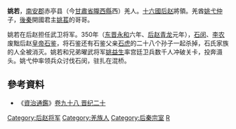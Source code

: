 '''姚若'''，[[南安郡|南安郡]]赤亭县（今[[甘肅省|甘肅省]][[隴西縣|隴西縣]]西）羌人。[[十六國|十六國]][[后赵|后赵]]將領。羌酋[[姚弋仲|姚弋仲]]子，[[後秦|後秦]]開國君主[[姚萇|姚萇]]的哥哥。

姚若在后赵担任武卫将军。350年（[[东晋|东晋]][[永和_(东晋)|永和]]六年、[[后赵|后赵]][[青龙_(后赵)|青龙]]元年），[[石闵|石闵]]、[[李农|李农]]废黜后赵[[皇帝|皇帝]][[石鉴|石鉴]]，将石鉴还有石鉴父亲[[石虎|石虎]]的二十八个孙子一起杀掉，石氏家族的人全被消灭。姚若和兄弟曜武将军[[姚益生|姚益生]]率宫廷卫兵数千人冲破关卡，投奔滠头。姚弋仲率领兵众讨伐石闵，驻扎在混桥。

== 參考資料 ==
*《[[資治通鑑|資治通鑑]]》[[s:資治通鑑/卷098|卷九十八 晋纪二十]]

{{DEFAULTSORT:Y}}

[[Category:后赵将军|Category:后赵将军]]
[[Category:羌族人|Category:羌族人]]
[[Category:后秦宗室|Category:后秦宗室]]
[[Category:姚姓|R]]